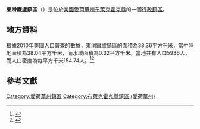 {{noteTA
|G1=USState
|G2=地名
|G3=Unit
}}
{{Infobox settlement
|official_name            = 東滑鐵盧鎮區
|native_name = East Waterloo Township
|settlement_type          = [[行政鎮區|行政鎮區]]
|image_skyline            = 
|imagesize                = 
|image_map                = Map highlighting East Waterloo Township, Black Hawk County, Iowa.svg
|mapsize                  = 250px
|pushpin_map  =USA Iowa
|pushpin_label = 東滑鐵盧鎮區
|pushpin_label_position   = top
|pushpin_map_caption      = 東滑鐵盧鎮區在愛荷華州的位置
|subdivision_type         = [[世界政區索引|國家]]
|subdivision_type1        = [[美国州份|州份]]
|subdivision_type2        = [[愛荷華州行政区划|縣]]
|subdivision_name         = [[美国|美国]]
|subdivision_name1        = [[愛荷華州|愛荷華州]]
|subdivision_name2        = [[布萊克霍克縣_(愛荷華州)|布萊克霍克縣]]
|elevation_ft             = 886
|elevation_m              = 270
|timezone                 = [[北美中部時區|北美中部時區]]
|area_total_km2           = 38.36
|area_land_km2            = 38.04
|area_water_km2           = 0.32
|area_total_sq_mi         = 
|area_land_sq_mi          = 
|area_water_sq_mi         = 
|population_as_of         = [[2010年美國人口普查|2010]]
|population_footnotes     = 
|population_total         = 5936
|population_density_km2   = auto
|population_density_sq_mi = auto
|utc_offset               = -6
|coordinates              = {{coord|42|30|40|N|92|15|56|W|type:city_region:US-AL_source:GNS-enwiki|display=inline,title}}
| coor_pinpoint           = 
| coordinates_footnotes   = 
|timezone_DST             = CDT
|utc_offset_DST           = -5
|postal_code_type         = [[美國郵區編號|郵區編號]]
|postal_code              = 
|area_code                = {{link-en|电话区号319|Area code 319|319}}
|blank_name = [[地名信息系统|GNIS ID]]
|blank_info = 467759
}}
'''東滑鐵盧鎮區'''（{{lang-en|East Waterloo Township}}）是位於[[美國|美國]][[愛荷華州|愛荷華州]][[布萊克霍克縣_(愛荷華州)|布萊克霍克縣]]的一個[[行政鎮區|行政鎮區]]。

== 地方資料 ==
根據[[2010年美國人口普查|2010年美國人口普查]]的數據，東滑鐵盧鎮區的面積為38.36平方千米，當中陸地面積為38.04平方千米，而水域面積為0.32平方千米。當地共有人口5936人，而人口密度為每平方千米154.74人。<ref name="GR8">{{cite web|url=http://factfinder2.census.gov|publisher=[[美国人口调查局|美国人口调查局]]|accessdate=2011-05-14|title=American FactFinder|archive-date=2013-09-11|archive-url=https://web.archive.org/web/20130911234518/http://factfinder2.census.gov/|dead-url=no}}</ref><ref>{{cite web|url=https://www.citypopulation.de/en/usa/iowa/admin/|title=USA: Iowa (Counties and Townships) - City Population}}</ref>

== 參考文獻 ==
{{reflist}}

{{布萊克霍克縣 (愛荷華州)}}

{{DEFAULTSORT:East Waterloo Township}}
[[Category:愛荷華州鎮區|Category:愛荷華州鎮區]]
[[Category:布萊克霍克縣鎮區_(愛荷華州)|Category:布萊克霍克縣鎮區 (愛荷華州)]]

{{Iowa-geo-stub}}